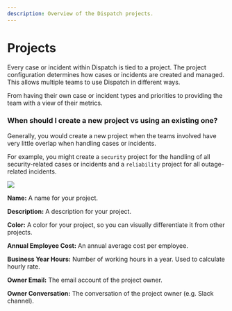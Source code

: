 ```yaml
---
description: Overview of the Dispatch projects.
---
```


# Projects

Every case or incident within Dispatch is tied to a project. The project configuration determines how cases or incidents are created and managed. This allows multiple teams to use Dispatch in different ways.

From having their own case or incident types and priorities to providing the team with a view of their metrics.

### When should I create a new project vs using an existing one?

Generally, you would create a new project when the teams involved have very little overlap when handling cases or incidents.

For example, you might create a `security` project for the handling of all security-related cases or incidents and a `reliability` project for all outage-related incidents.

![](/img/admin-ui-project.png)

**Name:** A name for your project.

**Description:** A description for your project.

**Color:** A color for your project, so you can visually differentiate it from other projects.

**Annual Employee Cost:** An annual average cost per employee.

**Business Year Hours:** Number of working hours in a year. Used to calculate hourly rate.

**Owner Email:** The email account of the project owner.

**Owner Conversation:** The conversation of the project owner (e.g. Slack channel).
